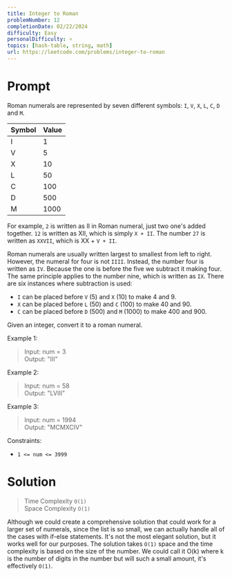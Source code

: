 ```yaml
---
title: Integer to Roman
problemNumber: 12
completionDate: 02/22/2024
difficulty: Easy
personalDifficulty: ⭐
topics: [hash-table, string, math]
url: https://leetcode.com/problems/integer-to-roman
---
```


# Prompt

Roman numerals are represented by seven different symbols: `I`, `V`, `X`, `L`,
`C`, `D` and `M`.

| Symbol | Value |
| ------ | ----- |
| I      | 1     |
| V      | 5     |
| X      | 10    |
| L      | 50    |
| C      | 100   |
| D      | 500   |
| M      | 1000  |

For example, `2` is written as II in Roman numeral, just two one's added
together. `12` is written as XII, which is simply `X + II`. The number `27` is
written as `XXVII`, which is XX + `V + II`.

Roman numerals are usually written largest to smallest from left to right.
However, the numeral for four is not `IIII`. Instead, the number four is written
as `IV`. Because the one is before the five we subtract it making four. The same
principle applies to the number nine, which is written as `IX`. There are six
instances where subtraction is used:

- `I` can be placed before `V` (5) and `X` (10) to make 4 and 9.
- `X` can be placed before `L` (50) and `C` (100) to make 40 and 90.
- `C` can be placed before `D` (500) and `M` (1000) to make 400 and 900.

Given an integer, convert it to a roman numeral.

Example 1:

> Input: num = 3\
> Output: "III"

Example 2:

> Input: num = 58\
> Output: "LVIII"

Example 3:

> Input: num = 1994\
> Output: "MCMXCIV"

Constraints:

- `1 <= num <= 3999`

# Solution

> Time Complexity `O(1)`\
> Space Complexity `O(1)`

Although we could create a comprehensive solution that could work for a larger
set of numerals, since the list is so small, we can actually handle all of the
cases with if-else statements. It's not the most elegant solution, but it works
well for our purposes. The solution takes `O(1)` space and the time complexity
is based on the size of the number. We could call it O(k) where k is the number
of digits in the number but will such a small amount, it's effectively `O(1)`.
